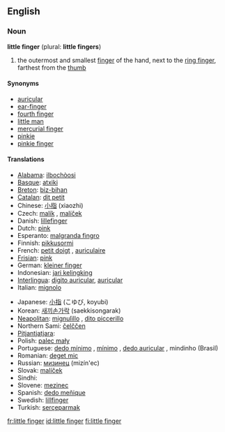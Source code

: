 ==English==

===Noun===
'''little finger''' (plural: '''little fingers''')

# the outermost and smallest [[finger]] of the hand, next to the [[ring finger]], farthest from the [[thumb]]

====Synonyms====
*[[auricular]]
*[[ear-finger]]
*[[fourth finger]]
*[[little man]]
*[[mercurial finger]]
*[[pinkie]]
*[[pinkie finger]]

====Translations====
{{trans-top|outermost and smallest finger of the hand}}
*[[Alabama]]: [[ilbochòosi]]
*[[Basque]]: [[atxiki]]
*[[Breton]]: [[biz-bihan]] {{m}}
*[[Catalan]]: [[dit petit]] {{m}}
*Chinese: [[小指]] (xiaozhi)
*Czech: [[malík]] {{m}}, [[malíček]] {{m}}
*Danish: [[lillefinger]]
*Dutch: [[pink]] {{m}}
*Esperanto: [[malgranda fingro]]
*Finnish: [[pikkusormi]]
*French: [[petit doigt]] {{m}}, [[auriculaire]] {{m}}
*[[Frisian]]: [[pink]]
*German: [[kleiner finger]] {{m}}
*Indonesian: [[jari kelingking]]
*[[Interlingua]]: [[digito auricular]], [[auricular]]
*Italian: [[mignolo]] {{m}}
{{trans-mid}}
*Japanese: [[小指]] (こゆび, koyubi)
*Korean: [[새끼손가락]] (saekkisongarak)
*[[Neapolitan]]: [[mignulìllo]] {{m}}, [[dito piccerillo]] {{m}}
*Northern Sami: [[čelččen]]
*[[Pitjantjatjara]]: {{unicode|[[maṟa ngaḻi]]}}
*Polish: [[palec mały]] {{m}}
*Portuguese: [[dedo mínimo]] {{m}}, [[mínimo]] {{m}}, [[dedo auricular]] {{m}}, mindinho {{m}} (Brasil)
*Romanian: [[deget mic]] {{n}}
*Russian: [[мизинец]] (mizín'ec) {{m}}
*Slovak: [[malíček]] {{m}}
*Sindhi: {{SDchar|[[چِيچَ]]}} {{f}}
*Slovene: [[mezinec]] {{m}}
*Spanish: [[dedo meñique]] {{m}}
*Swedish: [[lillfinger]]
*Turkish: [[serçeparmak]]
{{trans-bottom}}

[[fr:little finger]]
[[id:little finger]]
[[fi:little finger]]